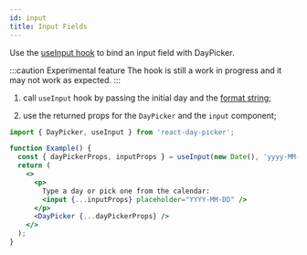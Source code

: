 ```yaml
---
id: input
title: Input Fields
---
```


Use the [useInput hook](/api/functions/useinput) to bind an input field with
DayPicker.

:::caution Experimental feature
The hook is still a work in progress and it may not work as expected.
:::

1. call `useInput` hook by passing the initial day and the [format
   string](https://date-fns.org/v2.17.0/docs/format);

2. use the returned props for the `DayPicker` and the `input` component;

```jsx {1,4,8,10} showOutput
import { DayPicker, useInput } from 'react-day-picker';

function Example() {
  const { dayPickerProps, inputProps } = useInput(new Date(), 'yyyy-MM-dd');
  return (
    <>
      <p>
        Type a day or pick one from the calendar:
        <input {...inputProps} placeholder="YYYY-MM-DD" />
      </p>
      <DayPicker {...dayPickerProps} />
    </>
  );
}
```
